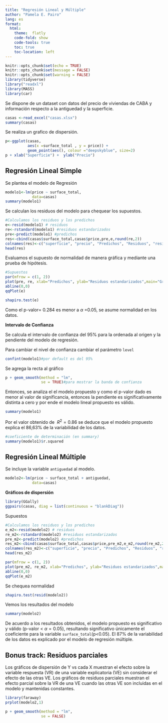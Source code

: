 ---
title: "Regresión Lineal y Múltiple"
author: "Pamela E. Pairo"
lang: es
format:
  html:
    theme:  flatly
    code-fold: show
    code-tools: true
    toc: true
    toc-location: left
---

```{r setup, include=FALSE}
knitr::opts_chunk$set(echo = TRUE)
knitr::opts_chunk$set(message = FALSE)
knitr::opts_chunk$set(warning = FALSE)
library(tidyverse)
library("readxl")
library(MASS)
library(car)
```

Se dispone de un dataset con datos del precio de viviendas de CABA y información respecto a la antiguedad y la superficie.

```{r}
casas <-read_excel("casas.xlsx")
summary(casas)
```
Se realiza un grafico de dispersión.

```{r}
p<-ggplot(casas, 
          aes(x =surface_total , y = price)) + 
          geom_point(aes(), colour ="deepskyblue", size=2)
p + xlab("Superficie") +  ylab("Precio") 
```

## Regresión Lineal Simple

Se plantea el modelo de Regresión

```{r}
modelo1<-lm(price ~ surface_total, 
            data=casas)
summary(modelo1)
```
Se calculan los residuos del modelo para chequear los supuestos.


```{r}
#Calculamos los residuos y los predichos
e<-resid(modelo1) # residuos
re<-rstandard(modelo1) #residuos estandarizados
pre<-predict(modelo1) #predichos
res<-cbind(casas$surface_total,casas$price,pre,e,round(re,2))
colnames(res)<-c("superficie", "precio", "Predichos", "Residuos", "residuos std") 
head(res)
```

Evaluamos el supuesto de normalidad de manera gráfica y mediante una prueba de hipótesis.

```{r}
#Supuestos
par(mfrow = c(1, 2))
plot(pre, re, xlab="Predichos", ylab="Residuos estandarizados",main="Grafico de dispersion de RE vs PRED" )
abline(0,0)
qqPlot(e)
```

```{r}
shapiro.test(e)
```
Como el p-valor= 0.284 es menor a $\alpha$ =0.05, se asume normalidad en los datos.

**Intervalo de Confianza**

Se calcula el intervalo de confianza del 95% para la ordenada al origen y la pendiente del modelo de regresión. 

Para cambiar el nivel de confianza cambiar el parámetro `level`

```{r}
confint(modelo1)#por default es del 95%
```
Se agrega la recta al gráfico

```{r}

p + geom_smooth(method = "lm", 
                se = TRUE)#para mostrar la banda de confianza
```

Entonces, se analiza el el modelo propuesto y como el p-valor dado es menor al valor de significancia, entonces la pendiente es significativamente distinta a cero y por ende el modelo lineal propuesto es válido.

```{r}
summary(modelo1)
```

Por el valor obtenido de $\ R^2= 0.86$ se deduce que el modelo propuesto explica el 86,63% de la variabilidad de los datos.

```{r}
#coeficiente de determinación (en summary)
summary(modelo1)$r.squared
```

## Regresión Lineal Múltiple

Se incluye la variable `antiguedad` al modelo.

```{r}
modelo2<-lm(price ~ surface_total + antiguedad, 
            data=casas)
```

**Gráficos de dispersión**

```{r}
library(GGally)
ggpairs(casas, diag = list(continuous = "blankDiag"))
```
Supuestos

```{r}
#Calculamos los residuos y los predichos
e_m2<-resid(modelo2) # residuos
re_m2<-rstandard(modelo2) #residuos estandarizados
pre_m2<-predict(modelo2) #predichos
res_m2<-cbind(casas$surface_total,casas$price,pre_m2,e_m2,round(re_m2,2))
colnames(res_m2)<-c("superficie", "precio", "Predichos", "Residuos", "residuos std") 
head(res_m2)
```

```{r}
par(mfrow = c(1, 2))
plot(pre_m2, re_m2, xlab="Predichos", ylab="Residuos estandarizados",main="Grafico de dispersion de RE vs PRED" )
abline(0,0)
qqPlot(e_m2)
```
Se chequea normalidad

```{r}
shapiro.test(resid(modelo2))
```
Vemos los resultados del modelo

```{r}
summary(modelo2)
```
De acuerdo a los resultados obtenidos, el modelo propuesto es significativo y válido (p-valor < $\alpha=0.05$), resultando significativo únicamente el coeficiente para la variable `surface_total`(p<0.05). El 87% de la variabilidad de los datos es explicado por el modelo de regresión múltiple.

## Bonus track: Residuos parciales

Los gráficos de dispersión de Y vs cada X muestran el efecto sobre la variable respuesta (VR) de una variable explicatoria (VE) sin considerar el efecto de las otras VE. Los gráficos de residuos parciales muestran el efecto parcial sobre la VR de una VE cuando las otras VE son incluidas en el modelo y mantenidas constantes.

```{r}
library(faraway)
prplot(modelo2,1)
```
```{r}
p + geom_smooth(method = "lm", 
                se = FALSE)
```



